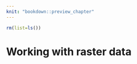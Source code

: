 ```yaml
---
knit: "bookdown::preview_chapter"
---
```


```r
rm(list=ls())
```

# Working with raster data {#raster}
